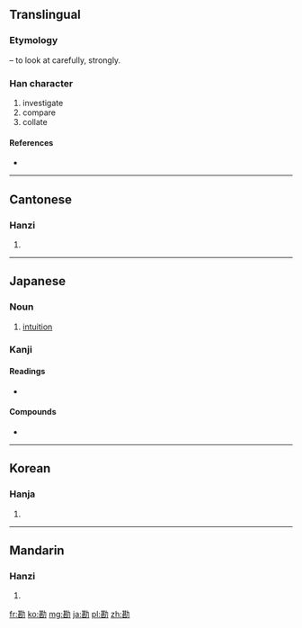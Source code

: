 ==Translingual==
===Etymology===
{{Han compound|力|t1=strong|甚|ls=psc|c1=s|c2=p}} – to look at carefully, strongly.

===Han character===
{{Han char|rn=19|rad=力|as=09|sn=11|four=4472<sub>7</sub>|canj=廿女大尸 (TVKS)}}

# investigate
# compare
# collate

====References====
* {{Han ref|kx=0148.190|dkj=02393|dj=0334.030|hdz=10373.180|uh=52D8|ud=21208|bh=B0C9|bd=45257}}

----

==Cantonese==

===Hanzi===
{{yue-hanzi|jyut=|y=ham3}}

# {{defn|lang=yue|sort=力09}}

----

==Japanese==

===Noun===
{{ja-noun|k|hira=かん|rom=kan}} 

# [[intuition]]

===Kanji===
{{ja-kanji|grade=c|rs=力09}}

====Readings====
* {{ja-readings|on=[[かん]] (kan)|kun=[[かんがえる]] (kangaeru)}}

====Compounds====
* {{term|勘定||bill, check|tr=[[かんじょう]], [[kanjō]]|lang=ja}}

----

==Korean==

===Hanja===
{{ko-hanja|hangeul=감|rv=gam|mr=kam}}

# {{defn|lang=ko|sort=力09}}

----

==Mandarin==

===Hanzi===
{{cmn-hanzi|pin=[[kān]] ([[kan1]])|wg=k'an<sup>1</sup>}}

# {{defn|lang=cmn|sort=力09}}

[[fr:勘]]
[[ko:勘]]
[[mg:勘]]
[[ja:勘]]
[[pl:勘]]
[[zh:勘]]